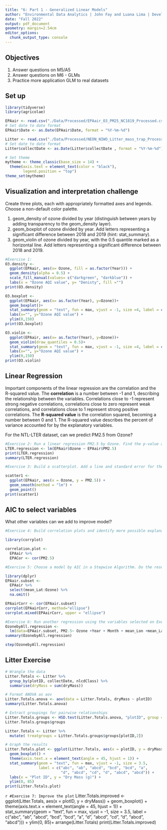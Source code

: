 ```yaml
---
title: "6: Part 1 - Generalized Linear Models"
author: "Environmental Data Analytics | John Fay and Luana Lima | Developed by Kateri Salk"
date: "Fall 2022"
output: pdf_document
geometry: margin=2.54cm
editor_options: 
  chunk_output_type: console
---
```


## Objectives
1. Answer questions on M5/A5
2. Answer questions on M6 - GLMs
3. Practice more application GLM to real datasets


## Set up
```r
library(tidyverse)
library(agricolae)   

EPAair <- read.csv("./Data/Processed/EPAair_O3_PM25_NC1819_Processed.csv", stringsAsFactors = TRUE)
# Set date to date format
EPAair$Date <- as.Date(EPAair$Date, format = "%Y-%m-%d")

Litter <- read.csv("./Data/Processed/NEON_NIWO_Litter_mass_trap_Processed.csv", stringsAsFactors = TRUE)
# Set date to date format
Litter$collectDate <- as.Date(Litter$collectDate , format = "%Y-%m-%d")

# Set theme
mytheme <- theme_classic(base_size = 14) +
  theme(axis.text = element_text(color = "black"), 
        legend.position = "top")
theme_set(mytheme)
```



## Visualization and interpretation challenge

Create three plots, each with appropriately formatted axes and legends. Choose a non-default color palette.

1. geom_density of ozone divided by year (distinguish between years by adding transparency to the geom_density layer).
2. geom_boxplot of ozone divided by year. Add letters representing a significant difference between 2018 and 2019 (hint: stat_summary). 
3. geom_violin of ozone divided by year, with the 0.5 quantile marked as a horizontal line. Add letters representing a significant difference between 2018 and 2019. 

```r
#Exercise 1:
O3.density <- 
  ggplot(EPAair, aes(x= Ozone, fill = as.factor(Year))) +
  geom_density(alpha = 0.5) +
  scale_fill_manual(values= c("darkgreen", "darkblue")) +
  labs(x = "Ozone AQI value", y= "Denisty", fill ="")
print(O3.density)

O3.boxplot <-
  ggplot(EPAair, aes(x= as.factor(Year), y=Ozone))+
  geom_boxplot()+
  stat_summary(geom = "text", fun = max, vjust = -1, size =4, label = c("b", "a"))+
  labs(x="", y="Ozone AQI value") +
  ylim(0,150)
print(O3.boxplot)

O3.violin <-
  ggplot(EPAair, aes(x= as.factor(Year), y=Ozone))+
  geom_violin(draw_quantiles = 0.5)+
  stat_summary(geom = "text", fun = max, vjust = -1, size =4, label = c("b", "a"))+
  labs(x="", y="Ozone AQI value") +
  ylim(0,150)
print(O3.violin)

```

## Linear Regression

Important components of the linear regression are the correlation and the R-squared value. The **correlation** is a number between -1 and 1, describing the relationship between the variables. Correlations close to -1 represent strong negative correlations, correlations close to zero represent weak correlations, and correlations close to 1 represent strong positive correlations. The **R-squared value** is the correlation squared, becoming a number between 0 and 1. The R-squared value describes the percent of variance accounted for by the explanatory variables. 

For the NTL-LTER dataset, can we predict PM2.5 from Ozone?

```r

#Exercise 2: Run a linear regression PM2.5 by Ozone. Find the p-value and R-squared value. 
LTER.regression <- lm(EPAair$Ozone ~ EPAair$PM2.5)
print(LTER.regression)
summary(LTER.regression)

#Exercise 3: Build a scatterplot. Add a line and standard error for the linear regression. Add the regression equation to the plot

scatter1 <- 
  ggplot(EPAair, aes(x = Ozone, y = PM2.5)) +
  geom_smooth(method = "lm") +
  geom_point() 
print(scatter1) 

```


## AIC to select variables

What other variables can we add to improve model?

```r

#Exercise 4: Build correlation plots and identify more possible explanatory variables to add to the regression.

library(corrplot)

correlation.plot <- 
  EPAair %>%
  EPACor <- cor(PM2.5)

#Exercise 5: Choose a model by AIC in a Stepwise Algorithm. Do the results from AIC match the variables you selected on Exercise 5?

library(dplyr)
EPAair.subset <-
  EPAair %>%
  select(mean_Lat:Ozone) %>%
  na.omit()

EPAairCorr <- cor(EPAair.subset)
corrplot(EPAairCorr, method="ellipse")
corrplot.mixed(EPAairCorr, upper = "ellipse")

#Exercise 6: Run another regression using the variables selected on Exercise 6. Compare r-squared value with the one from Exercise 5. 
OzonebyAll.regression <-
  lm(data=EPAair.subset, PM2.5~ Ozone +Year + Month + mean_Lon +mean_Lat)
summary(OzonebyAll.regression)

step(OzonebyAll.regression)

```



## Litter Exercise

```r
# Wrangle the data
Litter.Totals <- Litter %>%
  group_by(plotID, collectDate, nlcdClass) %>%
  summarise(dryMass = sum(dryMass))

# Format ANOVA as aov
Litter.Totals.anova <- aov(data = Litter.Totals, dryMass ~ plotID)
summary(Litter.Totals.anova)

# Extract groupings for pairwise relationships
Litter.Totals.groups <- HSD.test(Litter.Totals.anova, "plotID", group = TRUE)
Litter.Totals.groups$groups

Litter.Totals <- Litter %>%
  mutate( treatgroups = Litter.Totals.groups$groups[plotID,2])

# Graph the results
Litter.Totals.plot <- ggplot(Litter.Totals, aes(x = plotID, y = dryMass)) +
  geom_boxplot() +
  theme(axis.text.x = element_text(angle = 45, hjust = 1)) +
  stat_summary(geom = "text", fun = max, vjust = -1, size = 3.5,
               label = c("abc", "ab", "abcd", "bcd", "bcd", "a", 
                         "d", "abcd", "cd", "d", "abcd", "abcd")) +
  labs(x = "Plot ID", y = "Dry Mass (g)") +
  ylim(0, 85)
print(Litter.Totals.plot)

```

```r
#Exercise 7: Improve the plot```
Litter.Totals.improved <- ggplot(Litter.Totals, aes(x = plotID, y = dryMass)) +
  geom_boxplot() +
  theme(axis.text.x = element_text(angle = 45, hjust = 1)) +
  stat_summary(geom = "text", fun = max, vjust = -1, size = 3.5, label = c("abc", "ab", "abcd", "bcd", "bcd", "a", "d", "abcd", "cd", "d", "abcd", "abcd"))) +
  ylim(0, 85)+
  arrange(Litter.Totals)
print(Litter.Totals.improved)
